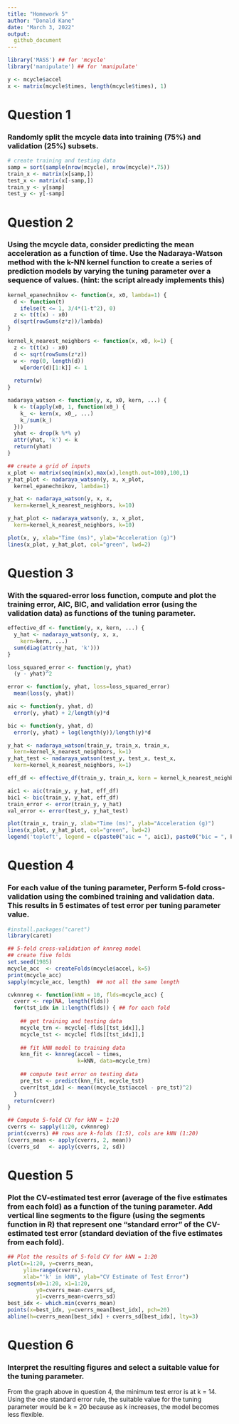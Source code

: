 ```yaml
---
title: "Homework 5"
author: "Donald Kane"
date: "March 3, 2022"
output:
  github_document
---
```


```r
library('MASS') ## for 'mcycle'
library('manipulate') ## for 'manipulate'
```

``` r
y <- mcycle$accel
x <- matrix(mcycle$times, length(mcycle$times), 1)
```

# Question 1
### Randomly split the mcycle data into training (75%) and validation (25%) subsets.

```r
# create training and testing data
samp = sort(sample(nrow(mcycle), nrow(mcycle)*.75))
train_x <- matrix(x[samp,])
test_x <- matrix(x[-samp,])
train_y <- y[samp]
test_y <- y[-samp]
```

# Question 2
### Using the mcycle data, consider predicting the mean acceleration as a function of time. Use the Nadaraya-Watson method with the k-NN kernel function to create a series of prediction models by varying the tuning parameter over a sequence of values. (hint: the script already implements this)

```r
kernel_epanechnikov <- function(x, x0, lambda=1) {
  d <- function(t)
    ifelse(t <= 1, 3/4*(1-t^2), 0)
  z <- t(t(x) - x0)
  d(sqrt(rowSums(z*z))/lambda)
}

kernel_k_nearest_neighbors <- function(x, x0, k=1) {
  z <- t(t(x) - x0)
  d <- sqrt(rowSums(z*z))
  w <- rep(0, length(d))
    w[order(d)[1:k]] <- 1
  
  return(w)
}

nadaraya_watson <- function(y, x, x0, kern, ...) {
  k <- t(apply(x0, 1, function(x0_) {
    k_ <- kern(x, x0_, ...)
    k_/sum(k_)
  }))
  yhat <- drop(k %*% y)
  attr(yhat, 'k') <- k
  return(yhat)
}

## create a grid of inputs 
x_plot <- matrix(seq(min(x),max(x),length.out=100),100,1)
y_hat_plot <- nadaraya_watson(y, x, x_plot,
  kernel_epanechnikov, lambda=1)

y_hat <- nadaraya_watson(y, x, x,
  kern=kernel_k_nearest_neighbors, k=10)

y_hat_plot <- nadaraya_watson(y, x, x_plot,
  kern=kernel_k_nearest_neighbors, k=10)

plot(x, y, xlab="Time (ms)", ylab="Acceleration (g)")
lines(x_plot, y_hat_plot, col="green", lwd=2)
```

# Question 3
### With the squared-error loss function, compute and plot the training error, AIC, BIC, and validation error (using the validation data) as functions of the tuning parameter.

```r
effective_df <- function(y, x, kern, ...) {
  y_hat <- nadaraya_watson(y, x, x,
    kern=kern, ...)
  sum(diag(attr(y_hat, 'k')))
}

loss_squared_error <- function(y, yhat)
  (y - yhat)^2

error <- function(y, yhat, loss=loss_squared_error)
  mean(loss(y, yhat))

aic <- function(y, yhat, d)
  error(y, yhat) + 2/length(y)*d

bic <- function(y, yhat, d)
  error(y, yhat) + log(length(y))/length(y)*d
```

``` r
y_hat <- nadaraya_watson(train_y, train_x, train_x,
  kern=kernel_k_nearest_neighbors, k=1)
y_hat_test <- nadaraya_watson(test_y, test_x, test_x,
  kern=kernel_k_nearest_neighbors, k=1)

eff_df <- effective_df(train_y, train_x, kern = kernel_k_nearest_neighbors, k = 1)

aic1 <- aic(train_y, y_hat, eff_df)
bic1 <- bic(train_y, y_hat, eff_df)
train_error <- error(train_y, y_hat)
val_error <- error(test_y, y_hat_test)

plot(train_x, train_y, xlab="Time (ms)", ylab="Acceleration (g)")
lines(x_plot, y_hat_plot, col="green", lwd=2)
legend('topleft', legend = c(paste0("aic = ", aic1), paste0("bic = ", bic1), paste0("Trainning Error = ", train_error), paste0("Validation Error = ", val_error)), bty = 'n', cex = 0.5)
```

# Question 4
### For each value of the tuning parameter, Perform 5-fold cross-validation using the combined training and validation data. This results in 5 estimates of test error per tuning parameter value.

```r
#install.packages("caret")
library(caret)
```

``` r
## 5-fold cross-validation of knnreg model
## create five folds
set.seed(1985)
mcycle_acc  <- createFolds(mcycle$accel, k=5)
print(mcycle_acc)
sapply(mcycle_acc, length)  ## not all the same length

cvknnreg <- function(kNN = 10, flds=mcycle_acc) {
  cverr <- rep(NA, length(flds))
  for(tst_idx in 1:length(flds)) { ## for each fold
    
    ## get training and testing data
    mcycle_trn <- mcycle[-flds[[tst_idx]],]
    mcycle_tst <- mcycle[ flds[[tst_idx]],]
    
    ## fit kNN model to training data
    knn_fit <- knnreg(accel ~ times,
                      k=kNN, data=mcycle_trn)
    
    ## compute test error on testing data
    pre_tst <- predict(knn_fit, mcycle_tst)
    cverr[tst_idx] <- mean((mcycle_tst$accel - pre_tst)^2)
  }
  return(cverr)
}

## Compute 5-fold CV for kNN = 1:20
cverrs <- sapply(1:20, cvknnreg)
print(cverrs) ## rows are k-folds (1:5), cols are kNN (1:20)
(cverrs_mean <- apply(cverrs, 2, mean))
(cverrs_sd   <- apply(cverrs, 2, sd))
```

# Question 5
### Plot the CV-estimated test error (average of the five estimates from each fold) as a function of the tuning parameter. Add vertical line segments to the figure (using the segments function in R) that represent one “standard error” of the CV-estimated test error (standard deviation of the five estimates from each fold).

```r
## Plot the results of 5-fold CV for kNN = 1:20
plot(x=1:20, y=cverrs_mean, 
     ylim=range(cverrs),
     xlab="'k' in kNN", ylab="CV Estimate of Test Error")
segments(x0=1:20, x1=1:20,
         y0=cverrs_mean-cverrs_sd,
         y1=cverrs_mean+cverrs_sd)
best_idx <- which.min(cverrs_mean)
points(x=best_idx, y=cverrs_mean[best_idx], pch=20)
abline(h=cverrs_mean[best_idx] + cverrs_sd[best_idx], lty=3)
```

# Question 6
### Interpret the resulting figures and select a suitable value for the tuning parameter.

From the graph above in question 4, the minimum test error is at k = 14. Using the one standard error rule, the suitable value for the tuning parameter would be k = 20 because as k increases, the model becomes less flexible.














